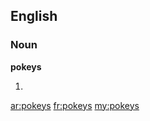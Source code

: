 ==English==

===Noun===
'''pokeys'''

# {{plural of|[[pokey]]}}

[[ar:pokeys]]
[[fr:pokeys]]
[[my:pokeys]]
